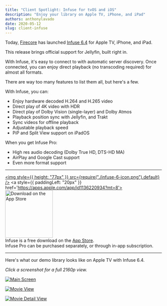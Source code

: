 ```yaml
---
title: "Client Spotlight: Infuse for tvOS and iOS"
description: "Enjoy your library on Apple TV, iPhone, and iPad"
authors: anthonylavado
date: 2020-05-12
slug: client-infuse
---
```


Today, [Firecore](https://firecore.com) has launched [Infuse 6.4](https://firecore.com/infuse) for Apple TV, iPhone, and iPad.

This release brings official support for Jellyfin, built right in.

<!--truncate-->

With Infuse, it's easy to connect to with automatic server discovery. Once connected, you can enjoy direct playback (no transcoding required) for almost all formats.

There are way too many features to list them all, but here's a few.

With Infuse, you can:

- Enjoy hardware decoded H.264 and H.265 video
- Direct play of 4K video with HDR
- Direct play of Dolby Vision (single-layer) and Dolby Atmos
- Playback position sync with Jellyfin, and Trakt
- Sync videos for offline playback
- Adjustable playback speed
- PiP and Split View support on iPadOS

When you get Infuse Pro:

- High res audio decoding (Dolby True HD, DTS-HD MA)
- AirPlay and Google Cast support
- Even more format support

---

<a href='https://apps.apple.com/app/id1136220934?mt=8'><img style={{ height: "77px" }} src={require("./infuse-6-icon.png").default} /></a>
<a style={{ paddingLeft: "20px" }} href='https://apps.apple.com/app/id1136220934?mt=8'><img width="153" alt='Download on the App Store' src='/images/store-icons/app-store.svg' /></a>
<br/>Infuse is a free download on the <a href="https://apps.apple.com/app/id1136220934?mt=8">App Store</a>.
<br/>Infuse Pro can be purchased separately, or through in-app subscription.

---

Here's what our demo library looks like on Apple TV with Infuse 6.4.

_Click a screenshot for a full 2160p view._

[![Main Screen](./infuse-screenshot-1-thumb.png)](./infuse-screenshot-1.png)

[![Movie View](./infuse-screenshot-2-thumb.png)](./infuse-screenshot-2.png)

[![Movie Detail View](./infuse-screenshot-3-thumb.png)](./infuse-screenshot-3.png)
